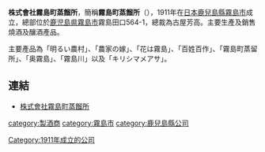 '''株式會社霧島町蒸餾所'''，簡稱'''霧島町蒸餾所'''（{{lang-ja|株式会社霧島町蒸留所}}），1911年在[[日本|日本]][[鹿兒島縣|鹿兒島縣]][[霧島市|霧島市]]成立，總部位於[[鹿児島県|鹿児島県]][[霧島市|霧島市]]霧島田口564-1，總裁為古屋芳高。主要生產及銷售燒酒及釀酒產品。

主要產品為「明るい農村」、「農家の嫁」、「花は霧島」、「百姓百作」、「霧島町蒸留所」、「奥霧島」、「霧島川」以及「キリシマメアサ」。

==連結==
*[http://akarui-nouson.jp/ 株式會社霧島町蒸餾所] {{Wayback|url=http://akarui-nouson.jp/ |date=20210303181850 }}

[[category:製酒商|category:製酒商]]
[[category:霧島市|category:霧島市]]
[[category:鹿兒島縣公司|category:鹿兒島縣公司]]
[[Category:1911年成立的公司|Category:1911年成立的公司]]